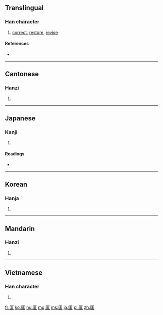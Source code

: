 ==Translingual==

===Han character===
{{Han char|rn=22|rad=匚|as=04|sn=6|four=71711|canj=SMG|ids=⿷匚王}}

# [[correct]], [[restore]], [[revise]]

====References====
* {{Han ref|kx=0153.230|dkj=02606|dj=0345.120|hdz=10083.010|uh=5321|ud=21281|bh=A64A|bd=42570}}

----

==Cantonese==

===Hanzi===
{{yue-hanzi|jyut=hong1|y=hong1}}

# {{defn|lang=yue|sort=匚04}}

----

==Japanese==

===Kanji===
{{ja-kanji|grade=|rs=匚04}}

# {{defn|lang=ja|sort=匚04}}

====Readings====
* {{ja-readings|on=[[きょう]] (kyō), [[おう]] (ō)|kun=[[ただす]] (tadasu), [[すくう]] (sukuu)}}

----

==Korean==

===Hanja===
{{ko-hanja|hangeul=광|rv=gwang|mr=kwang}}

# {{defn|lang=ko|sort=匚04}}

----

==Mandarin==

===Hanzi===
{{cmn-hanzi|pin=[[kuāng]] ([[kuang1]])|wg=k'uang<sup>1</sup>}}

# {{defn|lang=cmn|sort=匚04}}

----

==Vietnamese==

===Han character===
{{vi-hantu|[[khuôn]], [[khuông]]|rs=匚04}}

# {{defn|lang=vi}}

[[fr:匡]]
[[ko:匡]]
[[hu:匡]]
[[mg:匡]]
[[ms:匡]]
[[ja:匡]]
[[pl:匡]]
[[zh:匡]]